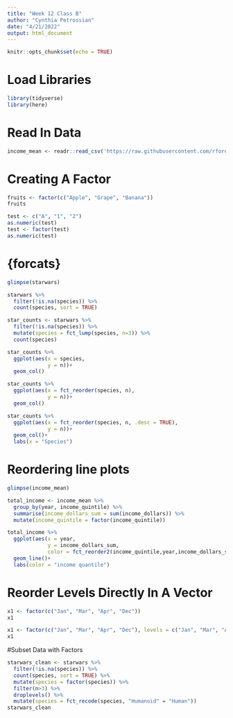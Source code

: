 ```yaml
---
title: "Week 12 Class B"
author: "Cynthia Petrossian"
date: "4/21/2022"
output: html_document
---
```


```r
knitr::opts_chunk$set(echo = TRUE)
```

# Load Libraries
```r
library(tidyverse)
library(here)
```

# Read In Data
```r
income_mean <- readr::read_csv('https://raw.githubusercontent.com/rfordatascience/tidytuesday/master/data/2021/2021-02-09/income_mean.csv')
```

# Creating A Factor
```r
fruits <- factor(c("Apple", "Grape", "Banana"))
fruits

test <- c("A", "1", "2")
as.numeric(test)
test <- factor(test)
as.numeric(test)
```

# {forcats}
```r
glimpse(starwars)

starwars %>% 
  filter(!is.na(species)) %>% 
  count(species, sort = TRUE)

star_counts <- starwars %>% 
  filter(!is.na(species)) %>% 
  mutate(species = fct_lump(species, n=3)) %>% 
  count(species)

star_counts %>% 
  ggplot(aes(x = species,
             y = n))+
  geom_col()

star_counts %>% 
  ggplot(aes(x = fct_reorder(species, n),
             y = n))+
  geom_col()

star_counts %>% 
  ggplot(aes(x = fct_reorder(species, n, .desc = TRUE),
             y = n))+
  geom_col()+
  labs(x = "Species")
```

# Reordering line plots
```r
glimpse(income_mean)

total_income <- income_mean %>% 
  group_by(year, income_quintile) %>% 
  summarise(income_dollars_sum = sum(income_dollars)) %>% 
  mutate(income_quintile = factor(income_quintile))

total_income %>% 
  ggplot(aes(x = year,
             y = income_dollars_sum,
             color = fct_reorder2(income_quintile,year,income_dollars_sum)))+
  geom_line()+
  labs(color = "income quantile")
```

# Reorder Levels Directly In A Vector
```r
x1 <- factor(c("Jan", "Mar", "Apr", "Dec"))
x1

x1 <- factor(c("Jan", "Mar", "Apr", "Dec"), levels = c("Jan", "Mar", "Apr", "Dec"))
x1
```

#Subset Data with Factors
```r
starwars_clean <- starwars %>% 
  filter(!is.na(species)) %>% 
  count(species, sort = TRUE) %>% 
  mutate(species = factor(species)) %>% 
  filter(n>3) %>% 
  droplevels() %>% 
  mutate(species = fct_recode(species, "Humanoid" = "Human"))
starwars_clean
```

